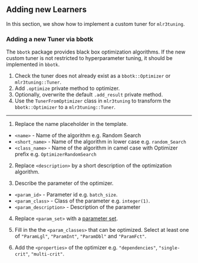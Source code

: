 ## Adding new Learners {#extending-learners}

In this section, we show how to implement a custom tuner for `mlr3tuning`. 



### Adding a new Tuner via bbotk

The `bbotk` package provides black box optimization algorithms. 
If the new custom tuner is not restricted to hyperparameter tuning, it should be implemented in `bbotk`.

1. Check the tuner does not already exist as a `bbotk::Optimizer` or `mlr3tuning::Tuner`. 
2. Add `.optimize` private method to optimizer.
3. Optionally, overwrite the default `.add_result` private method.
3. Use the `TunerFromOptimizer` class in `mlr3tuning` to transform the `bbotk::Optimizer` to a `mlr3tuning::Tuner`.

-----------------


1. Replace the name placeholder in the template.

* `<name>` - Name of the algorithm e.g. Random Search
* `<short_name>` - Name of the algorithm in lower case e.g. `random_Search`
* `<class_name>` - Name of the algorithm in camel case with Optimizer prefix e.g. `OptimizerRandomSearch`

2. Replace `<description>` by a short description of the optimization algorithm.

3. Describe the parameter of the optimizer.

* `<param_id>` - Parameter id e.g. `batch_size`.
* `<param_class>` - Class of the parameter e.g. `integer(1)`.
* `<param_description>` - Description of the parameter

4. Replace `<param_set>` with a [parameter set](#param-set). 

5. Fill in the the `<param_classes>` that can be optimized. Select at least one of `"ParamLgl"`, `"ParamInt"`, `"ParamDbl"` and `"ParamFct"`.

6. Add the  `<properties>` of the optimizer e.g. `"dependencies"`, `"single-crit"`, `"multi-crit"`.
